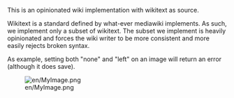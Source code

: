 This is an opinionated wiki implementation with wikitext as source.

Wikitext is a standard defined by what-ever mediawiki implements. As such, we implement only a subset of wikitext. The subset we implement is heavily opinionated and forces the wiki writer to be more consistent and more easily rejects broken syntax.

As example, setting both "none" and "left" on an image will return an error (although it does save).

[[File:en/MyImage.png|none|left]]
